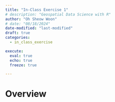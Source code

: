 ```yaml
---
title: "In-Class Exercise 1"
# description: "Geospatial Data Science with R"
author: "Oh Sheow Woon"
# date: "08/18/2024"
date-modified: "last-modified"
draft: true
categories:
  - in_class_exercise

execute:
  eval: true
  echo: true
  freeze: true

---
```




# Overview


